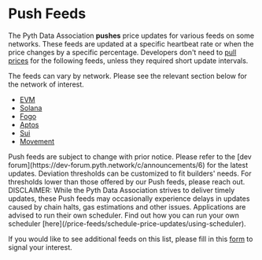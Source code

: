 
# Push Feeds

The Pyth Data Association **pushes** price updates for various feeds on some networks.
These feeds are updated at a specific heartbeat rate or when the price changes by a specific percentage.
Developers don't need to [pull prices](./fetch-price-updates.mdx) for the following feeds, unless they required short update intervals.

The feeds can vary by network. Please see the relevant section below for the network of interest.

- [EVM](pushed-feeds/evm)
- [Solana](pushed-feeds/solana)
- [Fogo](pushed-feeds/fogo)
- [Aptos](pushed-feeds/aptos)
- [Sui](pushed-feeds/sui)
- [Movement](pushed-feeds/movement)

<Callout type="info" emoji="ℹ️">
  Push feeds are subject to change with prior notice. Please refer to the [dev
  forum](https://dev-forum.pyth.network/c/announcements/6) for the latest
  updates.
</Callout>

<Callout type="info" emoji="ℹ️">
  Deviation thresholds can be customized to fit builders' needs. For thresholds
  lower than those offered by our Push feeds, please reach out.
</Callout>

<Callout type="info" emoji="⚠️">
  DISCLAIMER: While the Pyth Data Association strives to deliver timely updates,
  these Push feeds may occasionally experience delays in updates caused by chain
  halts, gas estimations and other issues. Applications are advised to run their
  own scheduler. Find out how you can run your own scheduler
  [here](/price-feeds/schedule-price-updates/using-scheduler).
</Callout>

If you would like to see additional feeds on this list, please fill in this [form](https://tally.so/r/nGz2jj) to signal your interest.
